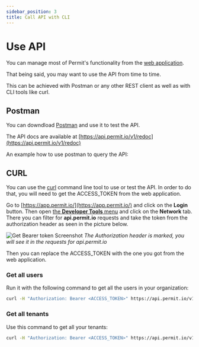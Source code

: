 ```yaml
---
sidebar_position: 3
title: Call API with CLI
---
```



# Use API

You can manage most of Permit's functionality from the [web application](https://app.permit.io/).

That being said, you may want to use the API from time to time.

This can be achieved with Postman or any other REST client as well as with CLI tools like curl.

## Postman

You can downdload [Postman](https://www.getpostman.com/downloads/mac) and use it to test the API.

The API docs are available at [https://api.permit.io/v1/redoc](https://api.permit.io/v1/redoc)

An example how to use postman to query the API:

<ReactPlayer controls url="/video/API-usage-example.mp4" />

## CURL

You can use the [curl](https://curl.haxx.se/) command line tool to use or test the API.
In order to do that, you will need to get the ACCESS_TOKEN from the web application.

Go to [https://app.permit.io/](https://app.permit.io/) and click on the **Login** button.
Then open [the **Developer Tools** menu](https://developer.chrome.com/docs/devtools/open/) and click on the **Network** tab.
There you can filter for **api.permit.io** requests and take the token from the authorization header as seen in the picture below.

![Get Bearer token Screenshot](/img/screenshots/get_bearer_token.png)
_The Authorization header is marked, you will see it in the requests for api.permit.io_

Then you can replace the ACCESS_TOKEN with the one you got from the web application.

### Get all users

Run it with the following command to get all the users in your organization:

```bash
curl -H "Authorization: Bearer <ACCESS_TOKEN>" https://api.permit.io/v1/users
```

### Get all tenants

Use this command to get all your tenants:

```bash
curl -H "Authorization: Bearer <ACCESS_TOKEN>" https://api.permit.io/v1/tenants
```
